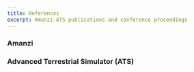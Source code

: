 ```yaml
---
title: References
excerpt: Amanzi-ATS publications and conference proceedings
---
```




<PageHeader 
  heading="References"
  lead="Amanzi-ATS publications and conference proceedings"
/>

<Section>
<Div style={{maxWidth: ["none", "none", "60%"]}}>

### Amanzi

<BibTex bibInput={bib1} template="harvard1" />

### Advanced Terrestrial Simulator (ATS)

<BibTex bibInput={bib2} template="harvard1" />

</Div>
</Section>